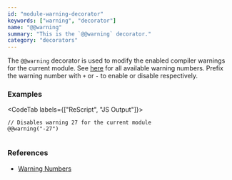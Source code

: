 ```yaml
---
id: "module-warning-decorator"
keywords: ["warning", "decorator"]
name: "@@warning"
summary: "This is the `@@warning` decorator."
category: "decorators"
---
```


The `@@warning` decorator is used to modify the enabled compiler warnings for the current module. See [here](/docs/manual/latest/warning-numbers) for all available warning numbers. Prefix the warning number with `+` or `-` to enable or disable respectively.

### Examples

<CodeTab labels={["ReScript", "JS Output"]}>

```res
// Disables warning 27 for the current module
@@warning("-27")
```

```js
```

</CodeTab>

### References

* [Warning Numbers](/docs/manual/latest/warning-numbers)
